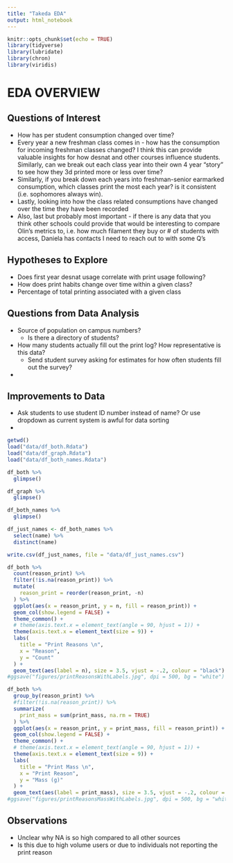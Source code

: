 ```yaml
---
title: "Takeda EDA"
output: html_notebook
---
```


```r
knitr::opts_chunk$set(echo = TRUE)
library(tidyverse)
library(lubridate)
library(chron)
library(viridis)
```

# EDA OVERVIEW

## Questions of Interest

- How has per student consumption changed over time? 
- Every year a new freshman class comes in - how has the consumption for incoming freshman classes changed? I think this can provide valuable insights for how desnat and other courses influence students. Similarly, can we break out each class year into their own 4 year "story" to see how they 3d printed more or less over time? 
- Similarly, if you break down each years into freshman-senior earmarked consumption, which classes print the most each year? is it consistent (i.e. sophomores always win). 
- Lastly, looking into how the class related consumptions have changed over the time they have been recorded
- Also, last but probably most important - if there is any data that you think other schools could provide that would be interesting to compare Olin's metrics to, i.e. how much filament they buy or # of students with access, Daniela has contacts I need to reach out to with some Q's


## Hypotheses to Explore

- Does first year desnat usage correlate with print usage following? 
- How does print habits change over time within a given class? 
- Percentage of total printing associated with a given class

## Questions from Data Analysis

- Source of population on campus numbers? 
  - Is there a directory of students? 
- How many students actually fill out the print log? How representative is this data? 
  - Send student survey asking for estimates for how often students fill out the survey? 
- 

## Improvements to Data

- Ask students to use student ID number instead of name? Or use dropdown as current system is awful for data sorting
- 


```r
getwd()
load("data/df_both.Rdata")
load("data/df_graph.Rdata")
load("data/df_both_names.Rdata")
```

```r
df_both %>% 
  glimpse()

df_graph %>% 
  glimpse()

df_both_names %>% 
  glimpse()
```

```r
df_just_names <- df_both_names %>% 
  select(name) %>% 
  distinct(name)

write.csv(df_just_names, file = "data/df_just_names.csv")
```



```r
df_both %>% 
  count(reason_print) %>% 
  filter(!is.na(reason_print)) %>%
  mutate(
    reason_print = reorder(reason_print, -n)
  ) %>%
  ggplot(aes(x = reason_print, y = n, fill = reason_print)) +
  geom_col(show.legend = FALSE) +
  theme_common() +
  # theme(axis.text.x = element_text(angle = 90, hjust = 1)) +
  theme(axis.text.x = element_text(size = 9)) +
  labs(
    title = "Print Reasons \n",
    x = "Reason",
    y = "Count"
  ) +
  geom_text(aes(label = n), size = 3.5, vjust = -.2, colour = "black") 
#ggsave("figures/printReasonsWithLabels.jpg", dpi = 500, bg = "white")

df_both %>% 
  group_by(reason_print) %>% 
  #filter(!is.na(reason_print)) %>%
  summarize(
    print_mass = sum(print_mass, na.rm = TRUE)
  ) %>% 
  ggplot(aes(x = reason_print, y = print_mass, fill = reason_print)) +
  geom_col(show.legend = FALSE) +
  theme_common() +
  # theme(axis.text.x = element_text(angle = 90, hjust = 1)) +
  theme(axis.text.x = element_text(size = 9)) +
  labs(
    title = "Print Mass \n",
    x = "Print Reason",
    y = "Mass (g)"
  ) +
  geom_text(aes(label = print_mass), size = 3.5, vjust = -.2, colour = "black") 
#ggsave("figures/printReasonsMassWithLabels.jpg", dpi = 500, bg = "white")

```

## Observations 
- Unclear why NA is so high compared to all other sources
- Is this due to high volume users or due to individuals not reporting the print reason

